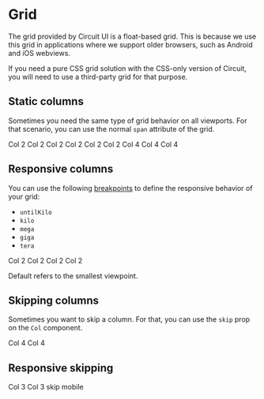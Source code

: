 
<Meta title="Styles|Grid" />

# Grid

The grid provided by Circuit UI is a float-based grid. This is because we use
this grid in applications where we support older browsers, such as Android
and iOS webviews.

If you need a pure CSS grid solution with the CSS-only version of Circuit, you
will need to use a third-party grid for that purpose.

## Static columns

Sometimes you need the same type of grid behavior on all viewports. For that
scenario, you can use the normal `span` attribute of the grid.

<Preview>
  <Grid>
    <Row>
      <Col span="2">Col 2</Col>
      <Col span="2">Col 2</Col>
      <Col span="2">Col 2</Col>
      <Col span="2">Col 2</Col>
      <Col span="2">Col 2</Col>
      <Col span="2">Col 2</Col>
    </Row>
    <Row>
      <Col span="4">Col 4</Col>
      <Col span="4">Col 4</Col>
      <Col span="4">Col 4</Col>
    </Row>
  </Grid>
</Preview>

## Responsive columns

You can use the following [breakpoints](/styles/media-queries) to define the
responsive behavior of your grid:

- `untilKilo`
- `kilo`
- `mega`
- `giga`
- `tera`

<Preview>
  <Grid>
    <Row>
      <Col span={{ default: 12, mega: 3, kilo: 6 }}>Col 2</Col>
      <Col span={{ default: 12, mega: 3, kilo: 6 }}>Col 2</Col>
      <Col span={{ default: 12, mega: 3, kilo: 6 }}>Col 2</Col>
      <Col span={{ default: 12, mega: 3, kilo: 6 }}>Col 2</Col>
    </Row>
  </Grid>
</Preview>

Default refers to the smallest viewpoint.

## Skipping columns

Sometimes you want to skip a column. For that, you can use the `skip` prop on
the `Col` component.

<Preview>
  <Grid>
    <Row>
      <Col span="4">Col 4</Col>
      <Col span="4" skip="4">
        Col 4
      </Col>
    </Row>
  </Grid>
</Preview>

## Responsive skipping

<Preview>
  <Grid>
    <Row>
      <Col span="3">Col 3</Col>
      <Col span="3">Col 3</Col>
      <Col span="3" skip={{ default: 0, untilKilo: 3 }}>
        skip mobile
      </Col>
    </Row>
  </Grid>
</Preview>

